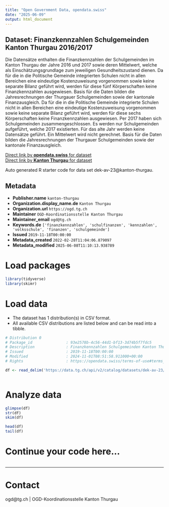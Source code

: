 ```yaml
---
title: "Open Government Data, opendata.swiss"
date: "2025-06-09"
output: html_document
---
```


## Dataset: Finanzkennzahlen Schulgemeinden Kanton Thurgau 2016/2017

Die Datensätze enthalten die Finanzkennzahlen der Schulgemeinden im Kanton Thurgau der Jahre 2016 und 2017 sowie deren Mittelwert, welche als Einschätzungsgrundlage zum jeweiligen Gesundheitszustand dienen. Da für die in die Politische Gemeinde integrierten Schulen nicht in allen Bereichen eine eindeutige Kostenzuweisung vorgenommen sowie keine separate Bilanz geführt wird, werden für diese fünf Körperschaften keine Finanzkennzahlen ausgewiesen. Basis für die Daten bilden die Jahresrechnungen der Thurgauer Schulgemeinden sowie der kantonale Finanzausgleich.
Da für die in die Politische Gemeinde integrierte Schulen nicht in allen Bereichen eine eindeutige Kostenzuweisung vorgenommen sowie keine separate Bilanz geführt wird, werden für diese sechs Körperschaften keine Finanzkennzahlen ausgewiesen. Per 2017 haben sich Schulgemeinden zusammengeschlossen. Es werden nur Schulgemeinden aufgeführt, welche 2017 existierten. Für das alte Jahr werden keine Datensätze geführt. Ein Mittelwert wird nicht gerechnet. Basis für die Daten bilden die Jahresrechnungen der Thurgauer Schulgemeinden sowie der kantonale Finanzausgleich.

[Direct link by **opendata.swiss** for dataset](https://opendata.swiss/de/dataset/finanzkennzahlen-schulgemeinden-kanton-thurgau-2016-2017)<br>
[Direct link by **Kanton Thurgau** for dataset](https://data.tg.ch/explore/dataset/dek-av-23/)

Auto generated R starter code for data set dek-av-23@kanton-thurgau.

## Metadata

- **Publisher.name** `kanton-thurgau`
- **Organization.display_name.de** `Kanton Thurgau`
- **Organization.url** `https://ogd.tg.ch`
- **Maintainer** `OGD-Koordinationsstelle Kanton Thurgau`
- **Maintainer_email** `ogd@tg.ch`
- **Keywords.de** `['finanzkennzahlen', 'schulfinanzen', 'kennzahlen', 'volksschule', 'finanzen', 'schulgemeinde']`
- **Issued** `2019-11-18T00:00:00`
- **Metadata_created** `2022-02-28T11:04:06.879097`
- **Metadata_modified** `2025-06-08T11:10:13.938789`


# Load packages

```r

library(tidyverse)
library(skimr)

```

# Load data

-   The dataset has 1 distribution(s) in CSV format.
-   All available CSV distributions are listed below and can be read into a tibble.

```r

# Distribution 0
# Package_id               : 93e2578b-4c56-44d1-bf13-3d74b5f7fdc5
# Description              : Finanzkennzahlen Schulgemeinden Kanton Thurgau 2016/2017 (csv)
# Issued                   : 2019-11-18T00:00:00
# Modified                 : 2024-11-01T08:51:58.911000+00:00
# Rights                   : https://opendata.swiss/terms-of-use#terms_by

df <- read_delim('https://data.tg.ch/api/v2/catalog/datasets/dek-av-23/exports/csv?use_labels=true')



```

# Analyze data

```r

glimpse(df)
str(df)
skim(df)

head(df)
tail(df)

```

# Continue your code here...

```r

```

------------------------------------------------------------------------

# Contact

ogd@tg.ch | OGD-Koordinationsstelle Kanton Thurgau
